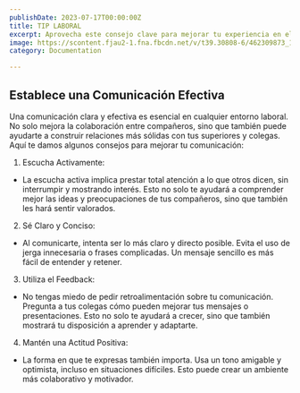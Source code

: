 ```yaml
---
publishDate: 2023-07-17T00:00:00Z
title: TIP LABORAL
excerpt: Aprovecha este consejo clave para mejorar tu experiencia en el ámbito laboral. Descubre cómo pequeñas acciones pueden marcar una gran diferencia en tu desarrollo profesional.
image: https://scontent.fjau2-1.fna.fbcdn.net/v/t39.30808-6/462309873_1365728641110152_117582457788805615_n.jpg?_nc_cat=107&ccb=1-7&_nc_sid=127cfc&_nc_eui2=AeELynqBUGug2cbtk_e1BQzbXaaAXbYXEZddpoBdthcRl20vkdBMMQ1KHU4_TStKfOL_GrBP_M7hbS8mm84HtwCw&_nc_ohc=4H0huu2XpeEQ7kNvgG4PCEq&_nc_ht=scontent.fjau2-1.fna&_nc_gid=Ap2HbbbDmnVNiqL9FDoERuV&oh=00_AYDle0ctr6_kz6sX0VyynFzcl5tIPWk2kv7Zsli2aaAPNQ&oe=670F4B88
category: Documentation

---
```


## Establece una Comunicación Efectiva

Una comunicación clara y efectiva es esencial en cualquier entorno laboral. No solo mejora la colaboración entre compañeros, sino que también puede ayudarte a construir relaciones más sólidas con tus superiores y colegas. Aquí te damos algunos consejos para mejorar tu comunicación:

1. Escucha Activamente:

- La escucha activa implica prestar total atención a lo que otros dicen, sin interrumpir y mostrando interés. Esto no solo te ayudará a comprender mejor las ideas y preocupaciones de tus compañeros, sino que también les hará sentir valorados.

2. Sé Claro y Conciso:

- Al comunicarte, intenta ser lo más claro y directo posible. Evita el uso de jerga innecesaria o frases complicadas. Un mensaje sencillo es más fácil de entender y retener.

3. Utiliza el Feedback:

- No tengas miedo de pedir retroalimentación sobre tu comunicación. Pregunta a tus colegas cómo pueden mejorar tus mensajes o presentaciones. Esto no solo te ayudará a crecer, sino que también mostrará tu disposición a aprender y adaptarte.

4. Mantén una Actitud Positiva:

- La forma en que te expresas también importa. Usa un tono amigable y optimista, incluso en situaciones difíciles. Esto puede crear un ambiente más colaborativo y motivador.
